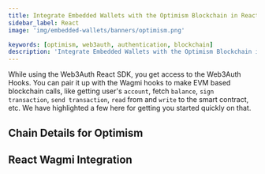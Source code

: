 ```yaml
---
title: Integrate Embedded Wallets with the Optimism Blockchain in React
sidebar_label: React
image: 'img/embedded-wallets/banners/optimism.png'

keywords: [optimism, web3auth, authentication, blockchain]
description: 'Integrate Embedded Wallets with the Optimism Blockchain in React | Embedded Wallets'
---
```



While using the Web3Auth React SDK, you get access to the Web3Auth Hooks. You can pair it up with the Wagmi hooks to make EVM based blockchain calls, like getting user's `account`, fetch `balance`, `sign transaction`, `send transaction`, `read` from and `write` to the smart contract, etc. We have highlighted a few here for getting you started quickly on that.

## Chain Details for Optimism

<ChainDetailsOptimism />

## React Wagmi Integration

<ReactWagmiIntegration />
